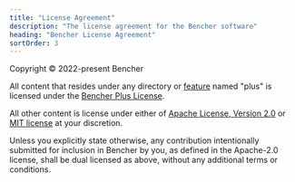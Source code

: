 ```yaml
---
title: "License Agreement"
description: "The license agreement for the Bencher software"
heading: "Bencher License Agreement"
sortOrder: 3
---
```


Copyright © 2022-present Bencher

All content that resides under any directory or [feature](https://doc.rust-lang.org/cargo/reference/features.html) named "plus" is licensed under the [Bencher Plus License](/legal/plus).

All other content is license under either of [Apache License, Version 2.0](https://opensource.org/licenses/Apache-2.0) or [MIT license](https://opensource.org/licenses/MIT) at your discretion.

Unless you explicitly state otherwise, any contribution intentionally submitted for inclusion in Bencher by you, as defined in the Apache-2.0 license, shall be dual licensed as above, without any additional terms or conditions.
